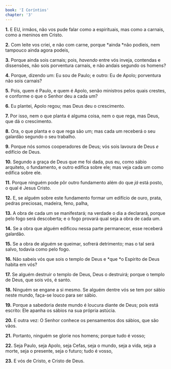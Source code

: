 ```yaml
---
book: 'I Coríntios'
chapter: '3'
---
```


**1.** E EU, irmãos, não vos pude falar como a espirituais, mas como a carnais, como a meninos em Cristo.

**2.** Com leite vos criei, e não com carne, porque *ainda *não podíeis, nem tampouco ainda agora podeis,

**3.** Porque ainda sois carnais; pois, *havendo* entre vós inveja, contendas e dissensões, não sois porventura carnais, e não andais segundo os homens?

**4.** Porque, dizendo um: Eu sou de Paulo; e outro: Eu de Apolo; porventura não sois carnais?

**5.** Pois, quem é Paulo, e quem é Apolo, senão ministros pelos quais crestes, e conforme o que o Senhor deu a cada um?

**6.** Eu plantei, Apolo regou; mas Deus deu o crescimento.

**7.** Por isso, nem o que planta é alguma coisa, nem o que rega, mas Deus, que dá o crescimento.

**8.** Ora, o que planta e o que rega são um; mas cada um receberá o seu galardão segundo o seu trabalho.

**9.** Porque nós somos cooperadores de Deus; vós sois lavoura de Deus *e* edifício de Deus.

**10.** Segundo a graça de Deus que me foi dada, pus eu, como sábio arquiteto, o fundamento, e outro edifica sobre ele; mas veja cada um como edifica sobre ele.

**11.** Porque ninguém pode pôr outro fundamento além do que *já* está posto, o qual é Jesus Cristo.

**12.** E, se alguém sobre este fundamento formar um edifício de ouro, prata, pedras preciosas, madeira, feno, palha,

**13.** A obra de cada um se manifestará; na verdade o dia a declarará, porque pelo fogo será descoberta; e o fogo provará qual seja a obra de cada um.

**14.** Se a obra que alguém edificou nessa parte permanecer, esse receberá galardão.

**15.** Se a obra de alguém se queimar, sofrerá detrimento; mas o tal será salvo, todavia como pelo fogo.

**16.** Não sabeis vós que sois o templo de Deus e *que *o Espírito de Deus habita em vós?

**17.** Se alguém destruir o templo de Deus, Deus o destruirá; porque o templo de Deus, que sois vós, é santo.

**18.** Ninguém se engane a si mesmo. Se alguém dentre vós se tem por sábio neste mundo, faça-se louco para ser sábio.

**19.** Porque a sabedoria deste mundo é loucura diante de Deus; pois está escrito: Ele apanha os sábios na sua própria astúcia.

**20.** E outra vez: O Senhor conhece os pensamentos dos sábios, que são vãos.

**21.** Portanto, ninguém se glorie nos homens; porque tudo é vosso;

**22.** Seja Paulo, seja Apolo, seja Cefas, seja o mundo, seja a vida, seja a morte, seja o presente, seja o futuro; tudo é vosso,

**23.** E vós de Cristo, e Cristo de Deus.